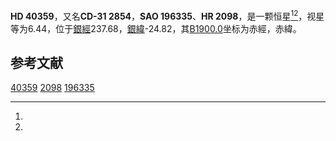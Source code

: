 {{Starbox begin
| name = HD 40359
}}
{{Starbox observe
| epoch = [[J2000.0|J2000.0]]
| constell = {{星座名待查}}<ref name=SIMBAD>{{cite web
 | url=http://simbad.u-strasbg.fr/simbad/sim-id?Ident=HR+2098
 | title=Pulsating variable Star
 | publisher=Centre de Données astronomiques de Strasbourg
 | work=SIMBAD
 | accessdate=2012-07-13
 | archive-date=2016-03-17
 | archive-url=https://web.archive.org/web/20160317053306/http://simbad.u-strasbg.fr/simbad/sim-id?Ident=HR+2098
 | dead-url=no
 }}</ref><ref name=DATA>{{cite web
 | url=http://vizier.u-strasbg.fr/viz-bin/VizieR-5?-out.add=.&-source=5050&-corr=PK=HR&-out.max=9999&HR=2098
 | title=VizieR Detailed Page
 | accessdate=2012-07-13
 | archive-date=2016-03-04
 | archive-url=https://web.archive.org/web/20160304231101/http://vizier.u-strasbg.fr/viz-bin/VizieR-5?-out.add=.&-source=5050&-corr=PK=HR&-out.max=9999&HR=2098
 | dead-url=no
 }}</ref>
| 星官 = 
| ra = {{RA|5|56|49}}<ref name=SIMBAD /><ref name=DATA />
| dec = {{DEC|-31|58|34}}<ref name=SIMBAD /><ref name=DATA />
| appmag_v = 6.44<ref name=SIMBAD /><ref name=DATA />
}}
{{Starbox character
| class = G8III<ref name=SIMBAD /><ref name=DATA />
| b-v = 1.07<ref name=SIMBAD /><ref name=DATA />
| u-b = <ref name=SIMBAD /><ref name=DATA />
| r-i = <ref name=SIMBAD /><ref name=DATA />
| variable = 
}}
{{Starbox astrometry
| radial_v = 
| prop_mo_ra = 29
| parallax = 
| p_error = 
}}
{{Starbox catalog
| names =CD-31 2854，[[SAO星表|SAO]] 196335，[[HD星表|HD]] 40359，[[HR星表|HR]] 2098}}
{{Starbox reference |Simbad=HR+2098}}
{{Starbox end}}

'''HD 40359'''，又名'''CD-31 2854'''，'''SAO 196335'''、'''HR 2098'''，是一颗恒星<ref name=SIMBAD /><ref name=DATA />，视星等为6.44，位于[[銀道座標系|銀經]]237.68，[[銀道座標系|銀緯]]-24.82，其[[B1900.0|B1900.0]]坐标为赤經{{RA|5|53|5}}，赤緯{{DEC|-31|-24.82|20}}。

== 参考文献 ==
{{reflist}}

{{star-stub}}

[[Category:HD和HDE天體|40359]]
[[Category:HR天體|2098]]
[[Category:SAO天體|196335]]